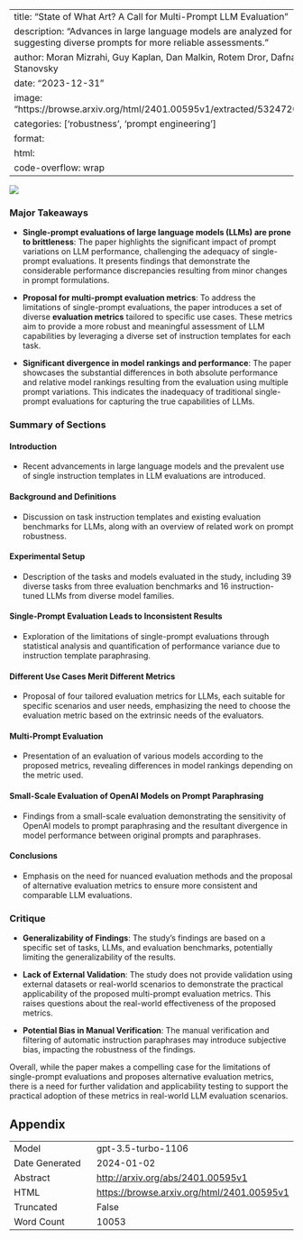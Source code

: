 
---
title: "State of What Art? A Call for Multi-Prompt LLM Evaluation"
description: "Advances in large language models are analyzed for their evaluation, suggesting diverse prompts for more reliable assessments."
author: Moran Mizrahi, Guy Kaplan, Dan Malkin, Rotem Dror, Dafna Shahaf, Gabriel Stanovsky
date: "2023-12-31"
image: "https://browse.arxiv.org/html/2401.00595v1/extracted/5324720/figures/swfigure12.png"
categories: ['robustness', 'prompt engineering']
format:
  html:
    code-overflow: wrap
---

![](https://browse.arxiv.org/html/2401.00595v1/extracted/5324720/figures/swfigure12.png)

### Major Takeaways

- **Single-prompt evaluations of large language models (LLMs) are prone to brittleness**: The paper highlights the significant impact of prompt variations on LLM performance, challenging the adequacy of single-prompt evaluations. It presents findings that demonstrate the considerable performance discrepancies resulting from minor changes in prompt formulations.

- **Proposal for multi-prompt evaluation metrics**: To address the limitations of single-prompt evaluations, the paper introduces a set of diverse **evaluation metrics** tailored to specific use cases. These metrics aim to provide a more robust and meaningful assessment of LLM capabilities by leveraging a diverse set of instruction templates for each task.

- **Significant divergence in model rankings and performance**: The paper showcases the substantial differences in both absolute performance and relative model rankings resulting from the evaluation using multiple prompt variations. This indicates the inadequacy of traditional single-prompt evaluations for capturing the true capabilities of LLMs.

### Summary of Sections

#### Introduction
- Recent advancements in large language models and the prevalent use of single instruction templates in LLM evaluations are introduced.

#### Background and Definitions
- Discussion on task instruction templates and existing evaluation benchmarks for LLMs, along with an overview of related work on prompt robustness.

#### Experimental Setup
- Description of the tasks and models evaluated in the study, including 39 diverse tasks from three evaluation benchmarks and 16 instruction-tuned LLMs from diverse model families.

#### Single-Prompt Evaluation Leads to Inconsistent Results
- Exploration of the limitations of single-prompt evaluations through statistical analysis and quantification of performance variance due to instruction template paraphrasing.

#### Different Use Cases Merit Different Metrics
- Proposal of four tailored evaluation metrics for LLMs, each suitable for specific scenarios and user needs, emphasizing the need to choose the evaluation metric based on the extrinsic needs of the evaluators.

#### Multi-Prompt Evaluation
- Presentation of an evaluation of various models according to the proposed metrics, revealing differences in model rankings depending on the metric used.

#### Small-Scale Evaluation of OpenAI Models on Prompt Paraphrasing
- Findings from a small-scale evaluation demonstrating the sensitivity of OpenAI models to prompt paraphrasing and the resultant divergence in model performance between original prompts and paraphrases.

#### Conclusions
- Emphasis on the need for nuanced evaluation methods and the proposal of alternative evaluation metrics to ensure more consistent and comparable LLM evaluations.

### Critique

- **Generalizability of Findings**: The study’s findings are based on a specific set of tasks, LLMs, and evaluation benchmarks, potentially limiting the generalizability of the results.

- **Lack of External Validation**: The study does not provide validation using external datasets or real-world scenarios to demonstrate the practical applicability of the proposed multi-prompt evaluation metrics. This raises questions about the real-world effectiveness of the proposed metrics.

- **Potential Bias in Manual Verification**: The manual verification and filtering of automatic instruction paraphrases may introduce subjective bias, impacting the robustness of the findings.

Overall, while the paper makes a compelling case for the limitations of single-prompt evaluations and proposes alternative evaluation metrics, there is a need for further validation and applicability testing to support the practical adoption of these metrics in real-world LLM evaluation scenarios.

## Appendix

|          |          |
|----------|----------|
| Model     | gpt-3.5-turbo-1106       |
| Date Generated     | 2024-01-02       |
| Abstract | [http://arxiv.org/abs/2401.00595v1](http://arxiv.org/abs/2401.00595v1)        |
| HTML     | [https://browse.arxiv.org/html/2401.00595v1](https://browse.arxiv.org/html/2401.00595v1)       |
| Truncated       | False       |
| Word Count       | 10053       |